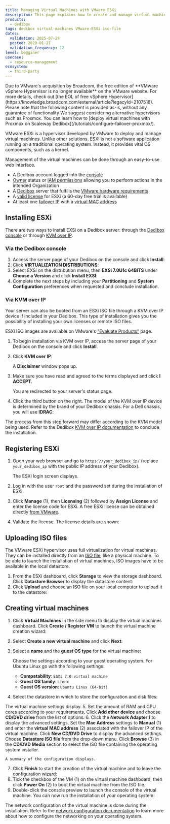 ```yaml
---
title: Managing Virtual Machines with VMware ESXi
description: This page explains how to create and manage virtual machines on Dedibox using the Hypervisor VMware ESXi.
products:
  - dedibox
tags: dedibox virtual-machines VMware-ESXi iso-file
dates:
  validation: 2025-07-28
  posted: 2020-01-27
  validation_frequency: 12
level: begginer
usecase:
  - resource-management
ecosystem:
  - third-party
---
```




<Message type="important">
  Due to VMware's acquisition by Broadcom, the free edition of **VMware vSphere Hypervisor is no longer available** on the VMware website. For more details, check out [the EOL of free vSphere Hypervisor](https://knowledge.broadcom.com/external/article?legacyId=2107518). Please note that the following content is provided as-is, without any guarantee of functionality
We suggest considering alternative hypervisors such as Proxmox. You can learn how to [deploy virtual machines with Proxmox on Scaleway Dedibox](/tutorials/configure-failover-proxmox/).
</Message>

VMware ESXi is a hypervisor developed by VMware to deploy and manage virtual machines. Unlike other solutions, ESXi is not a software application running on a traditional operating system. Instead, it provides vital OS components, such as a kernel.

Management of the virtual machines can be done through an easy-to-use web interface.

<Requirements />

- A Dedibox account logged into the [console](https://console.online.net)
- [Owner](/iam/concepts/#owner) status or [IAM permissions](/iam/concepts/#permission) allowing you to perform actions in the intended Organization
- A [Dedibox](http://www.scaleway.com/en/dedibox) server that fulfills the [VMware hardware requirements](https://docs.vmware.com/en/VMware-vSphere/7.0/com.vmware.esxi.upgrade.doc/GUID-DEB8086A-306B-4239-BF76-E354679202FC.html)
- A [valid license](https://my.vmware.com/en/group/vmware/evalcenter?p=free-esxi7&lp=default) for ESXi (a 60-day free trial is available)
- At least one [failover IP](/dedibox-ip-failover/concepts/#failover-ips) with a [virtual MAC address](/dedibox-ip-failover/concepts/#virtual-mac-address)

## Installing ESXi

There are two ways to install EXSi on a Dedibox server: through the [Dedibox console](https://console.online.net/en/login) or through [KVM over IP](https://en.wikipedia.org/wiki/KVM_switch#KVM_over_IP_(IPKVM)).

### Via the Dedibox console

1. Access the server page of your Dedibox on the console and click **Install**:
    <Lightbox image={image} width="800" alt="" />
2. Click **VIRTUALIZATION DISTRIBUTIONS**:
    <Lightbox image={image2} width="800" alt="" />
3. Select EXSi on the distribution menu, then **EXSi 7.0U1c 64BITS** under **Choose a Version** and click **Install EXSI**:
    <Lightbox image={image3} width="800" alt="" />
4. Complete the next steps by including your **Partitioning** and **System Configuration** preferences when requested and conclude installation.

### Via KVM over IP

Your server can also be booted from an ESXi ISO file through a KVM over IP device if included in your Dedibox. This type of installation gives you the possibility of installing your own licenses or remote ISO files.

ESXi ISO images are available on VMware's ["Evaluate Products"](https://www.vmware.com/try-vmware.html) page.

1. To begin installation via KVM over IP, access the server page of your Dedibox on the console and click **Install**.
2. Click **KVM over IP**:
    <Lightbox image={image4} width="800" alt="" />

    A **Disclaimer** window pops up.
3. Make sure you have read and agreed to the terms displayed and click **I ACCEPT**.
    <Lightbox image={image5} width="600" alt="" />

    You are redirected to your server's status page.
4. Click the third button on the right. The model of the KVM over IP device is determined by the brand of your Dedibox chassis. For a Dell chassis, you will use **IDRAC**:
    <Lightbox image={image6} width="800" alt="" />

The process from this step forward may differ according to the KVM model being used. Refer to the Dedibox [KVM over IP documentation](/dedibox-kvm-over-ip/quickstart/) to conclude the installation.

## Registering ESXi

1. Open your web browser and go to `https://your_dedibox_ip/` (replace `your_dedibox_ip` with the public IP address of your Dedibox).

    The ESXI login screen displays.
2. Log in with the user `root` and the password set during the installation of ESXi.
    <Lightbox image={image7} width="800" alt="" />
3. Click **Manage** (1), then **Licensing** (2) followed by **Assign License** and enter the license code for ESXi. A free ESXi license can be obtained directly [from VMware](https://my.vmware.com/en/group/vmware/evalcenter?p=free-esxi7&lp=default).
    <Lightbox image={image8} width="800" alt="" />
4. Validate the license. The license details are shown:
    <Lightbox image={image9} width="800" alt="" />

## Uploading ISO files

The VMware ESXi hypervisor uses full virtualization for virtual machines. They can be installed directly from an [ISO file](https://en.wikipedia.org/wiki/ISO_image), like a physical machine. To be able to launch the installation of virtual machines, ISO images have to be available in the local datastore.

1. From the ESXi dashboard, click **Storage** to view the storage dashboard. Click **Datastore Browser** to display the datastore content:
    <Lightbox image={image10} width="800" alt="" />
2. Click **Upload** and choose an ISO file on your local computer to upload it to the datastore:
    <Lightbox image={image11} width="800" alt="" />

## Creating virtual machines

1. Click **Virtual Machines** in the side menu to display the virtual machines dashboard. Click **Create / Register VM** to launch the virtual machine creation wizard:
    <Lightbox image={image12} width="800" alt="" />
2. Select **Create a new virtual machine** and click **Next**:
    <Lightbox image={image13} width="800" alt="" />
3. Select a **name** and the **guest OS type** for the virtual machine:
    <Lightbox image={image14} width="800" alt="" />

    Choose the settings according to your guest operating system. For Ubuntu Linux go with the following settings:

    - **Compatability**: `ESXi 7.0 virtual machine`
    - **Guest OS family**: `Linux`
    - **Guest OS version**: `Ubuntu Linux (64-bit)`
4. Select the datastore in which to store the configuration and disk files:
    <Lightbox image={image15} width="800" alt="" />

  The virtual machine settings display.
5. Set the amount of RAM and CPU cores according to your requirements. Click **Add other device** and choose **CD/DVD drive** from the list of options.
6. Click the **Network Adapter 1** to display the advanced settings. Set the **Mac Address** settings to **Manual** (1) and enter the **virtual MAC address** (2) associated with the failover IP of the virtual machine. Click **New CD/DVD Drive** to display the advanced settings. Choose **Datastore ISO file** from the drop-down menu. Click **Browse** (3) in the **CD/DVD Media** section to select the ISO file containing the operating system installer.
    <Lightbox image={image16} width="800" alt="" />

    A summary of the configuration displays.
7. Click **Finish** to start the creation of the virtual machine and to leave the configuration wizard:
    <Lightbox image={image17} width="800" alt="" />
8. Tick the checkbox of the VM (1) on the virtual machine dashboard, then click **Power On** (2) to boot the virtual machine from the ISO file.
    <Lightbox image={image18} width="800" alt="" />
9. Double-click the console preview to launch the console of the virtual machine. You can now run the installation of your operating system:
    <Lightbox image={image19} width="800" alt="" />

The network configuration of the virtual machine is done during the installation. Refer to the [network configuration documentation](/dedibox-ip-failover/quickstart/) to learn more about how to configure the networking on your operating system.